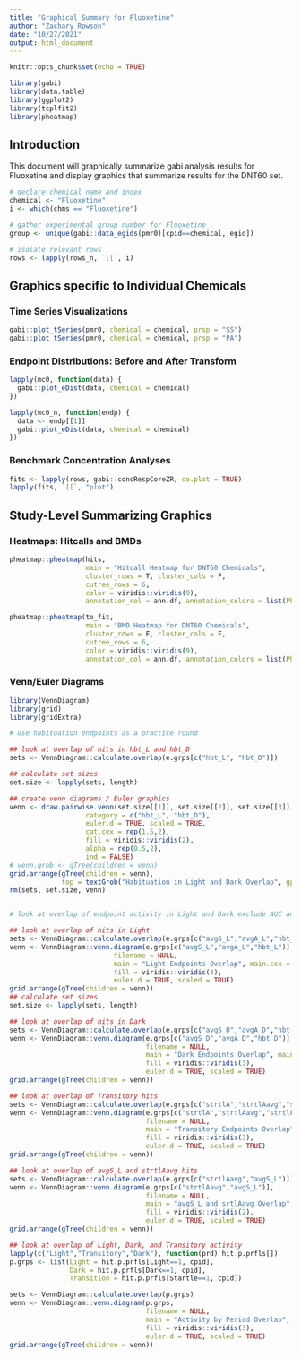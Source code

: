 ```yaml
---
title: "Graphical Summary for Fluoxetine"
author: "Zachary Rowson"
date: "10/27/2021"
output: html_document
---
```


```r
knitr::opts_chunk$set(echo = TRUE)

library(gabi)
library(data.table)
library(ggplot2)
library(tcplfit2)
library(pheatmap)
```

## Introduction

This document will graphically summarize gabi analysis results for Fluoxetine and display graphics that summarize results for the DNT60 set.

```r
# declare chemical name and index
chemical <- "Fluoxetine"
i <- which(chms == "Fluoxetine")

# gather experimental group number for Fluoxetine
group <- unique(gabi::data_egids(pmr0)[cpid==chemical, egid])

# isolate relevant rows
rows <- lapply(rows_n, `[[`, i)
```

## Graphics specific to Individual Chemicals

### Time Series Visualizations

```r
gabi::plot_tSeries(pmr0, chemical = chemical, prsp = "SS")
gabi::plot_tSeries(pmr0, chemical = chemical, prsp = "PA")
```

### Endpoint Distributions: Before and After Transform

```r
lapply(mc0, function(data) {
  gabi::plot_eDist(data, chemical = chemical)
})

lapply(mc0_n, function(endp) {
  data <- endp[[1]]
  gabi::plot_eDist(data, chemical = chemical)
})
```

### Benchmark Concentration Analyses

```r
fits <- lapply(rows, gabi::concRespCoreZR, do.plot = TRUE)
lapply(fits, `[[`, "plot")
```

## Study-Level Summarizing Graphics

### Heatmaps: Hitcalls and BMDs

```r
pheatmap::pheatmap(hits, 
                   main = "Hitcall Heatmap for DNT60 Chemicals",
                   cluster_rows = T, cluster_cols = F,
                   cutree_rows = 6,
                   color = viridis::viridis(9),
                   annotation_col = ann.df, annotation_colors = list(Phase=ann_colors))

pheatmap::pheatmap(to_fit, 
                   main = "BMD Heatmap for DNT60 Chemicals",
                   cluster_rows = F, cluster_cols = F,
                   cutree_rows = 6,
                   color = viridis::viridis(9),
                   annotation_col = ann.df, annotation_colors = list(Phase=ann_colors))
```

### Venn/Euler Diagrams
```r
library(VennDiagram)
library(grid)
library(gridExtra)

# use habituation endpoints as a practice round

## look at overlap of hits in hbt_L and hbt_D
sets <- VennDiagram::calculate.overlap(e.grps[c("hbt_L", "hbt_D")])

## calculate set sizes
set.size <- lapply(sets, length)

## create venn diagrams / Euler graphics
venn <- draw.pairwise.venn(set.size[[1]], set.size[[2]], set.size[[3]],
                   category = c("hbt_L", "hbt_D"),
                   euler.d = TRUE, scaled = TRUE,
                   cat.cex = rep(1.5,2),
                   fill = viridis::viridis(2),
                   alpha = rep(0.5,2),
                   ind = FALSE)
# venn.grob <- gTree(children = venn)
grid.arrange(gTree(children = venn),
             top = textGrob("Habituation in Light and Dark Overlap", gp=gpar(fontsize=24)))
rm(sets, set.size, venn)


# look at overlap of endpoint activity in Light and Dark exclude AUC and avgJ

## look at overlap of hits in Light
sets <- VennDiagram::calculate.overlap(e.grps[c("avgS_L","avgA_L","hbt_L")])
venn <- VennDiagram::venn.diagram(e.grps[c("avgS_L","avgA_L","hbt_L")],
                          filename = NULL,
                          main = "Light Endpoints Overlap", main.cex = 2,
                          fill = viridis::viridis(3),
                          euler.d = TRUE, scaled = TRUE)
grid.arrange(gTree(children = venn))
## calculate set sizes
set.size <- lapply(sets, length)

## look at overlap of hits in Dark
sets <- VennDiagram::calculate.overlap(e.grps[c("avgS_D","avgA_D","hbt_D")])
venn <- VennDiagram::venn.diagram(e.grps[c("avgS_D","avgA_D","hbt_D")],
                                  filename = NULL,
                                  main = "Dark Endpoints Overlap", main.cex = 2,
                                  fill = viridis::viridis(3),
                                  euler.d = TRUE, scaled = TRUE)
grid.arrange(gTree(children = venn))

## look at overlap of Transitory hits
sets <- VennDiagram::calculate.overlap(e.grps[c("strtlA","strtlAavg","strtlF")])
venn <- VennDiagram::venn.diagram(e.grps[c("strtlA","strtlAavg","strtlF")],
                                  filename = NULL,
                                  main = "Transitory Endpoints Overlap", main.cex = 2,
                                  fill = viridis::viridis(3),
                                  euler.d = TRUE, scaled = TRUE)
grid.arrange(gTree(children = venn))

## look at overlap of avgS_L and strtlAavg hits
sets <- VennDiagram::calculate.overlap(e.grps[c("strtlAavg","avgS_L")])
venn <- VennDiagram::venn.diagram(e.grps[c("strtlAavg","avgS_L")],
                                  filename = NULL,
                                  main = "avgS_L and srtlAavg Overlap", main.cex = 2,
                                  fill = viridis::viridis(2),
                                  euler.d = TRUE, scaled = TRUE)
grid.arrange(gTree(children = venn))

## look at overlap of Light, Dark, and Transitory activity
lapply(c("Light","Transitory","Dark"), function(prd) hit.p.prfls[])
p.grps <- list(Light = hit.p.prfls[Light==1, cpid],
               Dark = hit.p.prfls[Dark==1, cpid],
               Transition = hit.p.prfls[Startle==1, cpid])

sets <- VennDiagram::calculate.overlap(p.grps)
venn <- VennDiagram::venn.diagram(p.grps,
                                  filename = NULL,
                                  main = "Activity by Period Overlap", main.cex = 2,
                                  fill = viridis::viridis(3),
                                  euler.d = TRUE, scaled = TRUE)
grid.arrange(gTree(children = venn))
```
